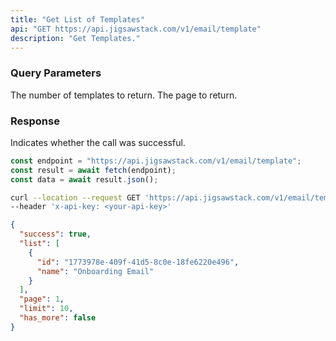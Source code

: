 ```yaml
---
title: "Get List of Templates"
api: "GET https://api.jigsawstack.com/v1/email/template"
description: "Get Templates."
---
```


### Query Parameters

<ParamField query="limit" default="30" type="string">
  The number of templates to return.
</ParamField>

<ParamField query="page" default="1" type="string">
  The page to return.
</ParamField>

<Snippet file="header.mdx" />

### Response

<ResponseField name="success" type="boolean">
  Indicates whether the call was successful.
</ResponseField>

<RequestExample>

```javascript Node.js
const endpoint = "https://api.jigsawstack.com/v1/email/template";
const result = await fetch(endpoint);
const data = await result.json();
```

```bash cURL
curl --location --request GET 'https://api.jigsawstack.com/v1/email/template' \
--header 'x-api-key: <your-api-key>'
```

</RequestExample>

<ResponseExample>

```json Response
{
  "success": true,
  "list": [
    {
      "id": "1773978e-409f-41d5-8c0e-18fe6220e496",
      "name": "Onboarding Email"
    }
  ],
  "page": 1,
  "limit": 10,
  "has_more": false
}
```

</ResponseExample>
